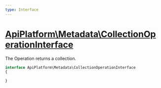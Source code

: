 ```yaml
---
type: Interface
---
```


# [ApiPlatform\Metadata\CollectionOperationInterface](/docs/v3.1/reference/Metadata/CollectionOperationInterface)

The Operation returns a collection.

```php
interface ApiPlatform\Metadata\CollectionOperationInterface
{

}
```